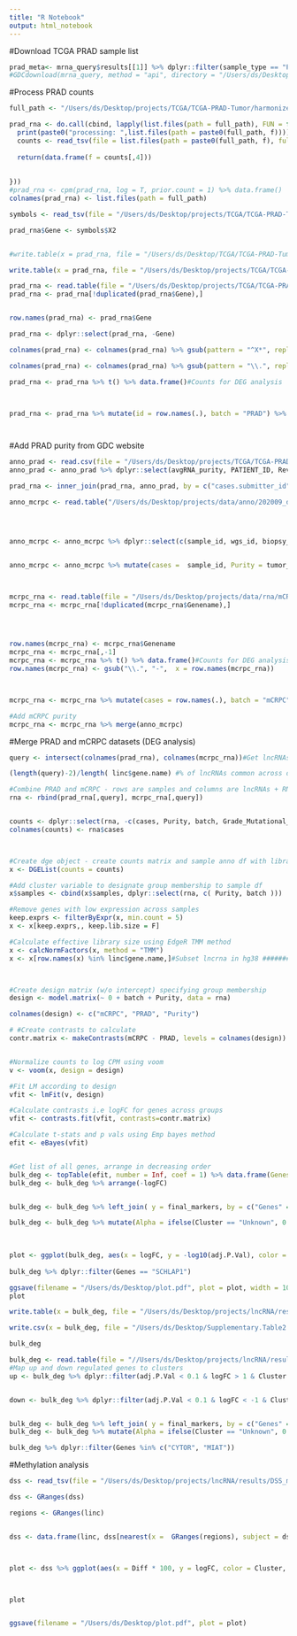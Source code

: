 ```yaml
---
title: "R Notebook"
output: html_notebook
---
```


#Download TCGA PRAD sample list
```r

prad_meta<- mrna_query$results[[1]] %>% dplyr::filter(sample_type == "Primary Tumor")
#GDCdownload(mrna_query, method = "api", directory = "/Users/ds/Desktop")
```



#Process PRAD counts
```r
full_path <- "/Users/ds/Desktop/projects/TCGA/TCGA-PRAD-Tumor/harmonized/Transcriptome_Profiling/Gene_Expression_Quantification/"

prad_rna <- do.call(cbind, lapply(list.files(path = full_path), FUN = function(f){
  print(paste0("processing: ",list.files(path = paste0(full_path, f))))
  counts <- read_tsv(file = list.files(path = paste0(full_path, f), full.names = T), skip = 6, col_names = F )
  
  return(data.frame(f = counts[,4]))
  
  
}))
#prad_rna <- cpm(prad_rna, log = T, prior.count = 1) %>% data.frame()
colnames(prad_rna) <- list.files(path = full_path)

symbols <- read_tsv(file = "/Users/ds/Desktop/projects/TCGA/TCGA-PRAD-Tumor/harmonized/Transcriptome_Profiling/Gene_Expression_Quantification/0007888f-8d96-4c01-8251-7fef6cc71596/88215dd0-5841-44f1-9393-eefd8238cbb3.rna_seq.augmented_star_gene_counts.tsv", skip = 6, col_names = F)[,2]

prad_rna$Gene <- symbols$X2


#write.table(x = prad_rna, file = "/Users/ds/Desktop/TCGA/TCGA-PRAD-Tumor/prad_rna_cpm.txt", quote = F, sep = "\t", row.names = F, col.names = T)

write.table(x = prad_rna, file = "/Users/ds/Desktop/projects/TCGA/TCGA-PRAD-Tumor/prad_rna_counts.txt", quote = F, sep = "\t", row.names = F, col.names = T)
```




```r

prad_rna <- read.table(file = "/Users/ds/Desktop/projects/TCGA/TCGA-PRAD-Tumor/prad_rna_counts.txt", header = T)
prad_rna <- prad_rna[!duplicated(prad_rna$Gene),]


row.names(prad_rna) <- prad_rna$Gene 

prad_rna <- dplyr::select(prad_rna, -Gene)

colnames(prad_rna) <- colnames(prad_rna) %>% gsub(pattern = "^X*", replacement = "")

colnames(prad_rna) <- colnames(prad_rna) %>% gsub(pattern = "\\.", replacement = "-")

prad_rna <- prad_rna %>% t() %>% data.frame()#Counts for DEG analysis



prad_rna <- prad_rna %>% mutate(id = row.names(.), batch = "PRAD") %>% merge(dplyr::select(prad_meta , c(id, cases.submitter_id) ))




```



#Add PRAD purity from GDC website
```r
anno_prad <- read.csv(file = "/Users/ds/Desktop/projects/TCGA/TCGA-PRAD-Tumor/prad_supp.csv", header = T)
anno_prad <- anno_prad %>% dplyr::select(avgRNA_purity, PATIENT_ID, Reviewed_Gleason_sum)

prad_rna <- inner_join(prad_rna, anno_prad, by = c("cases.submitter_id" = "PATIENT_ID")) %>% mutate(Purity = avgRNA_purity * 100, cases = cases.submitter_id, Grade_Mutational_status = Reviewed_Gleason_sum)


```

```r
anno_mcrpc <- read.table("/Users/ds/Desktop/projects/data/anno/202009_deepRNAseq_sample_full.txt", header =T)




anno_mcrpc <- anno_mcrpc %>% dplyr::select(c(sample_id, wgs_id, biopsy_site,tumor_purity_wgs, tumor_purity_rna , tumor_purity_hist, AR))


anno_mcrpc <- anno_mcrpc %>% mutate(cases =  sample_id, Purity = tumor_purity_rna, Grade_Mutational_status =AR) %>% dplyr::select(cases, Purity, Grade_Mutational_status)



mcrpc_rna <- read.table(file = "/Users/ds/Desktop/projects/data/rna/mCRPC_RNA_counts_genename.txt", header = T)
mcrpc_rna <- mcrpc_rna[!duplicated(mcrpc_rna$Genename),]




row.names(mcrpc_rna) <- mcrpc_rna$Genename
mcrpc_rna <- mcrpc_rna[,-1]
mcrpc_rna <- mcrpc_rna %>% t() %>% data.frame()#Counts for DEG analysis
row.names(mcrpc_rna) <- gsub("\\.", "-",  x = row.names(mcrpc_rna))



mcrpc_rna <- mcrpc_rna %>% mutate(cases = row.names(.), batch = "mCRPC")

#Add mCRPC purity
mcrpc_rna <- mcrpc_rna %>% merge(anno_mcrpc)


```

#Merge PRAD and mCRPC datasets (DEG analysis)
```r

query <- intersect(colnames(prad_rna), colnames(mcrpc_rna))#Get lncRNAs in common + cases + purity

(length(query)-2)/length( linc$gene.name) #% of lncRNAs common across datasets

#Combine PRAD and mCRPC - rows are samples and columns are lncRNAs + RNA purity
rna <- rbind(prad_rna[,query], mcrpc_rna[,query])



```



```r
counts <- dplyr::select(rna, -c(cases, Purity, batch, Grade_Mutational_status)) %>% t() %>% data.frame()
colnames(counts) <- rna$cases



#Create dge object - create counts matrix and sample anno df with library sizes
x <- DGEList(counts = counts)

#Add cluster variable to designate group membership to sample df
x$samples <- cbind(x$samples, dplyr::select(rna, c( Purity, batch )))

#Remove genes with low expression across samples
keep.exprs <- filterByExpr(x, min.count = 5)
x <- x[keep.exprs,, keep.lib.size = F]

#Calculate effective library size using EdgeR TMM method
x <- calcNormFactors(x, method = "TMM")
x <- x[row.names(x) %in% linc$gene.name,]#Subset lncrna in hg38 ###############



#Create design matrix (w/o intercept) specifying group membership
design <- model.matrix(~ 0 + batch + Purity, data = rna) 

colnames(design) <- c("mCRPC", "PRAD", "Purity")

# #Create contrasts to calculate
contr.matrix <- makeContrasts(mCRPC - PRAD, levels = colnames(design))


#Normalize counts to log CPM using voom
v <- voom(x, design = design)

#Fit LM according to design
vfit <- lmFit(v, design)

#Calculate contrasts i.e logFC for genes across groups
vfit <- contrasts.fit(vfit, contrasts=contr.matrix)

#Calculate t-stats and p vals using Emp bayes method
efit <- eBayes(vfit)


#Get list of all genes, arrange in decreasing order
bulk_deg <- topTable(efit, number = Inf, coef = 1) %>% data.frame(Genes = row.names(.))  %>% arrange(-logFC) 
bulk_deg <- bulk_deg %>% arrange(-logFC)



```


```r
bulk_deg <- bulk_deg %>% left_join( y = final_markers, by = c("Genes" = "gene")) %>% mutate(Cluster = ifelse(is.na(cluster), "Unknown", cluster))

bulk_deg <- bulk_deg %>% mutate(Alpha = ifelse(Cluster == "Unknown", 0.1, 1))

                                          
                                   
plot <- ggplot(bulk_deg, aes(x = logFC, y = -log10(adj.P.Val), color = Cluster, alpha = Alpha, label = Genes) ) + geom_point() + scale_color_manual(values = c("purple", "orange", "red", "black", "darkgreen", "navy", "grey")) + geom_hline(yintercept = -log10(0.1), linetype= 'dashed') + geom_vline(xintercept = c(-1,1), linetype = 'dashed') + geom_text_repel(data = dplyr::filter(bulk_deg, abs(logFC) > 1 & adj.P.Val < 0.1  & Cluster !="Unknown" ), force = 0.8, size = 2) + scale_alpha(range = c(0.8,1)) + theme_classic()
                                   
bulk_deg %>% dplyr::filter(Genes == "SCHLAP1")

ggsave(filename = "/Users/ds/Desktop/plot.pdf", plot = plot, width = 10)
plot

```


```r

write.table(x = bulk_deg, file = "/Users/ds/Desktop/projects/lncRNA/results/mCRPC_PRAD_deg.txt", quote = F, sep = "\t", row.names = F, col.names = T)

write.csv(x = bulk_deg, file = "/Users/ds/Desktop/Supplementary.Table2.csv",quote = F, row.names = F)

bulk_deg

bulk_deg <- read.table(file = "//Users/ds/Desktop/projects/lncRNA/results/mCRPC_PRAD_deg.txt", header = T)
#Map up and down regulated genes to clusters
up <- bulk_deg %>% dplyr::filter(adj.P.Val < 0.1 & logFC > 1 & Cluster != "Unknown") 


down <- bulk_deg %>% dplyr::filter(adj.P.Val < 0.1 & logFC < -1 & Cluster != "Unknown")  


bulk_deg <- bulk_deg %>% left_join( y = final_markers, by = c("Genes" = "gene")) %>% mutate(Cluster = ifelse(is.na(cluster), "Unknown", cluster))
bulk_deg <- bulk_deg %>% mutate(Alpha = ifelse(Cluster == "Unknown", 0.1, 1))

bulk_deg %>% dplyr::filter(Genes %in% c("CYTOR", "MIAT"))


```


#Methylation analysis
```r



dss <- read_tsv(file = "/Users/ds/Desktop/projects/lncRNA/results/DSS_mCPRC_PRAD.bed", col_names = c("chrom", "start", "end", "Diff", "Stat"))

dss <- GRanges(dss)

regions <- GRanges(linc)


dss <- data.frame(linc, dss[nearest(x =  GRanges(regions), subject = dss),] ) %>% inner_join(bulk_deg, by = c("gene.name" = "Genes" )) %>% mutate(Sig = ifelse(gene.name %in% up$Genes & Diff < -0.05, "A", ifelse(gene.name %in% down$Genes & Diff > 0.05, "B", "Other")   ))



plot <- dss %>% ggplot(aes(x = Diff * 100, y = logFC, color = Cluster, label= gene.name, alpha = Sig)) + geom_point(size= 1) + geom_vline(xintercept = c(-5,5), linetype = "dashed")  + geom_hline(yintercept = c(-1,1), linetype = "dashed") + geom_text_repel(data = dplyr::filter(dss, Sig %in% c("A", "B") & Cluster != "Unknown"), force =10, size = 2.5) + scale_alpha_manual(values = c(1,1,0.5))  + ylab("logFC mCRPC v.s. PRAD") + xlab("Methylation difference mCPRC - PRAD") + scale_color_manual(values = c("purple", "orange", "red", "black", "darkgreen", "navy", "grey")) + theme_classic()



plot


ggsave(filename = "/Users/ds/Desktop/plot.pdf", plot = plot)


```


